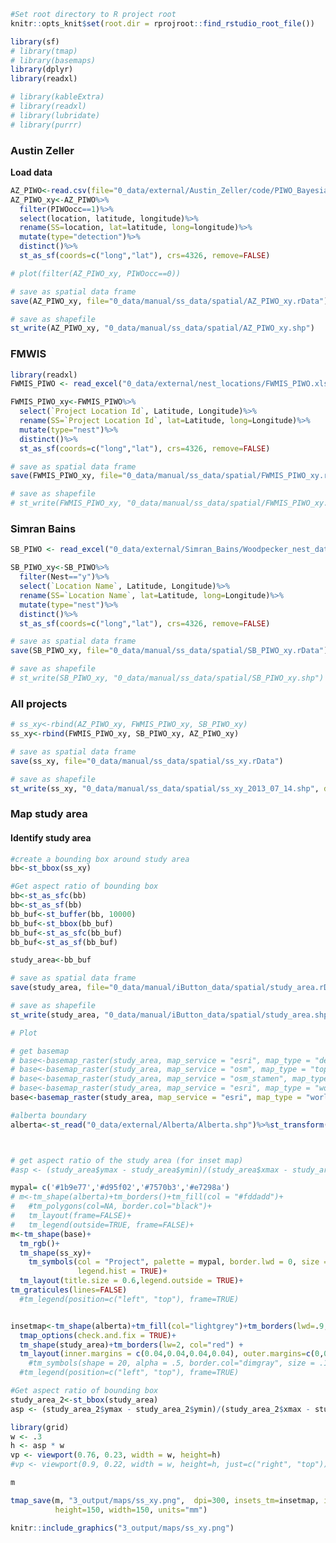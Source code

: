 ```r
#Set root directory to R project root
knitr::opts_knit$set(root.dir = rprojroot::find_rstudio_root_file())
```
 


```r
library(sf)
# library(tmap)
# library(basemaps)
library(dplyr)
library(readxl)

# library(kableExtra)
# library(readxl)
# library(lubridate)
# library(purrr)
```

### Austin Zeller {.unnumbered}

**Load data**

```r
AZ_PIWO<-read.csv(file="0_data/external/Austin_Zeller/code/PIWO_Bayesian_Model_Comparison-main/Master_data.csv")
AZ_PIWO_xy<-AZ_PIWO%>%
  filter(PIWOocc==1)%>%
  select(location, latitude, longitude)%>%
  rename(SS=location, lat=latitude, long=longitude)%>%
  mutate(type="detection")%>%
  distinct()%>%
  st_as_sf(coords=c("long","lat"), crs=4326, remove=FALSE)

# plot(filter(AZ_PIWO_xy, PIWOocc==0)) 

# save as spatial data frame
save(AZ_PIWO_xy, file="0_data/manual/ss_data/spatial/AZ_PIWO_xy.rData")

# save as shapefile
st_write(AZ_PIWO_xy, "0_data/manual/ss_data/spatial/AZ_PIWO_xy.shp")
```

### FMWIS

```r
library(readxl)
FWMIS_PIWO <- read_excel("0_data/external/nest_locations/FWMIS_PIWO.xlsx")

FWMIS_PIWO_xy<-FWMIS_PIWO%>%
  select(`Project Location Id`, Latitude, Longitude)%>%
  rename(SS=`Project Location Id`, lat=Latitude, long=Longitude)%>%
  mutate(type="nest")%>%
  distinct()%>%
  st_as_sf(coords=c("long","lat"), crs=4326, remove=FALSE)

# save as spatial data frame
save(FWMIS_PIWO_xy, file="0_data/manual/ss_data/spatial/FWMIS_PIWO_xy.rData")

# save as shapefile
# st_write(FWMIS_PIWO_xy, "0_data/manual/ss_data/spatial/FWMIS_PIWO_xy.shp")

```

### Simran Bains {-}

```r
SB_PIWO <- read_excel("0_data/external/Simran_Bains/Woodpecker_nest_data.xlsx")

SB_PIWO_xy<-SB_PIWO%>%
  filter(Nest=="y")%>%
  select(`Location Name`, Latitude, Longitude)%>%
  rename(SS=`Location Name`, lat=Latitude, long=Longitude)%>%
  mutate(type="nest")%>%
  distinct()%>%
  st_as_sf(coords=c("long","lat"), crs=4326, remove=FALSE)

# save as spatial data frame
save(SB_PIWO_xy, file="0_data/manual/ss_data/spatial/SB_PIWO_xy.rData")

# save as shapefile
# st_write(SB_PIWO_xy, "0_data/manual/ss_data/spatial/SB_PIWO_xy.shp")
```


### All projects {-}

```r
# ss_xy<-rbind(AZ_PIWO_xy, FWMIS_PIWO_xy, SB_PIWO_xy)
ss_xy<-rbind(FWMIS_PIWO_xy, SB_PIWO_xy, AZ_PIWO_xy)

# save as spatial data frame
save(ss_xy, file="0_data/manual/ss_data/spatial/ss_xy.rData")

# save as shapefile
st_write(ss_xy, "0_data/manual/ss_data/spatial/ss_xy_2013_07_14.shp", delete_dsn = TRUE)
```


### Map study area {-}

#### Identify study area {.unnumbered}

```r
#create a bounding box around study area
bb<-st_bbox(ss_xy)

#Get aspect ratio of bounding box
bb<-st_as_sfc(bb)
bb<-st_as_sf(bb)
bb_buf<-st_buffer(bb, 10000)
bb_buf<-st_bbox(bb_buf)
bb_buf<-st_as_sfc(bb_buf)
bb_buf<-st_as_sf(bb_buf)

study_area<-bb_buf

# save as spatial data frame
save(study_area, file="0_data/manual/iButton_data/spatial/study_area.rData")

# save as shapefile
st_write(study_area, "0_data/manual/iButton_data/spatial/study_area.shp", delete_dsn = TRUE)

```

```r
# Plot

# get basemap
# base<-basemap_raster(study_area, map_service = "esri", map_type = "delorme_world_base_map")
# base<-basemap_raster(study_area, map_service = "osm", map_type = "topographic")
# base<-basemap_raster(study_area, map_service = "osm_stamen", map_type = "terrain_bg")
# base<-basemap_raster(study_area, map_service = "esri", map_type = "world_shaded_relief")
base<-basemap_raster(study_area, map_service = "esri", map_type = "world_physical_map")

#alberta boundary
alberta<-st_read("0_data/external/Alberta/Alberta.shp")%>%st_transform(crs=st_crs(RIVR_xy))



# get aspect ratio of the study area (for inset map)
#asp <- (study_area$ymax - study_area$ymin)/(study_area$xmax - study_area$xmin)

mypal= c('#1b9e77','#d95f02','#7570b3','#e7298a')
# m<-tm_shape(alberta)+tm_borders()+tm_fill(col = "#fddadd")+
#   #tm_polygons(col=NA, border.col="black")+
#   tm_layout(frame=FALSE)+
#   tm_legend(outside=TRUE, frame=FALSE)+
m<-tm_shape(base)+
  tm_rgb()+
  tm_shape(ss_xy)+
    tm_symbols(col = "Project", palette = mypal, border.lwd = 0, size = .2, alpha=.8, legend.format = list(text.align="right"),
               legend.hist = TRUE)+
  tm_layout(title.size = 0.6,legend.outside = TRUE)+
tm_graticules(lines=FALSE)
  #tm_legend(position=c("left", "top"), frame=TRUE)


insetmap<-tm_shape(alberta)+tm_fill(col="lightgrey")+tm_borders(lwd=.9, col="black")+
  tmap_options(check.and.fix = TRUE)+
  tm_shape(study_area)+tm_borders(lw=2, col="red") +
  tm_layout(inner.margins = c(0.04,0.04,0.04,0.04), outer.margins=c(0,0,0,0), bg.color="transparent", frame = FALSE)
    #tm_symbols(shape = 20, alpha = .5, border.col="dimgray", size = .1, col = "black")
  #tm_legend(position=c("left", "top"), frame=TRUE)

#Get aspect ratio of bounding box
study_area_2<-st_bbox(study_area)
asp <- (study_area_2$ymax - study_area_2$ymin)/(study_area_2$xmax - study_area_2$xmin)

library(grid)
w <- .3
h <- asp * w
vp <- viewport(0.76, 0.23, width = w, height=h)
#vp <- viewport(0.9, 0.22, width = w, height=h, just=c("right", "top"))

m

tmap_save(m, "3_output/maps/ss_xy.png",  dpi=300, insets_tm=insetmap, insets_vp=vp,
          height=150, width=150, units="mm")

```

```r
knitr::include_graphics("3_output/maps/ss_xy.png")
```
